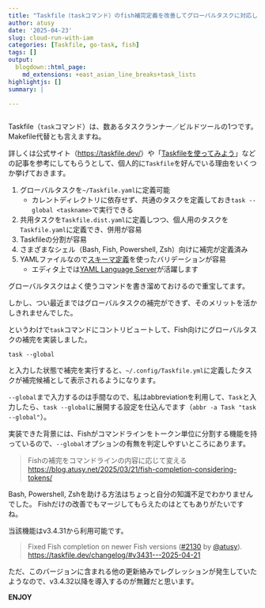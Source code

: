 ```yaml
---
title: "Taskfile（taskコマンド）のfish補完定義を改善してグローバルタスクに対応した"
author: atusy
date: '2025-04-23'
slug: cloud-run-with-iam
categories: [Taskfile, go-task, fish]
tags: []
output:
  blogdown::html_page:
    md_extensions: +east_asian_line_breaks+task_lists
highlightjs: []
summary: |

---
```


```r
```

Taskfile（`task`コマンド）は、数あるタスクランナー／ビルドツールの1つです。
Makefile代替とも言えますね。

詳しくは公式サイト（<https://taskfile.dev/>）や「[Taskfileを使ってみよう](https://zenn.dev/remew/articles/introduce-taskfile)」などの記事を参考にしてもらうとして、個人的に`Taskfile`を好んでいる理由をいくつか挙げておきます。

1. グローバルタスクを`~/Taskfile.yaml`に定義可能
    - カレントディレクトリに依存せず、共通のタスクを定義しておき`task --global <taskname>`で実行できる
2. 共用タスクを`Taskfile.dist.yaml`に定義しつつ、個人用のタスクを`Taskfile.yaml`に定義でき、併用が容易
3. Taskfileの分割が容易
4. さまざまなシェル（Bash, Fish, Powershell, Zsh）向けに補完が定義済み
5. YAMLファイルなので[スキーマ定義](https://taskfile.dev/schema.json)を使ったバリデーションが容易
    - エディタ上では[YAML Language Server](https://github.com/redhat-developer/yaml-language-server)が活躍します

グローバルタスクはよく使うコマンドを書き溜めておけるので重宝してます。

しかし、つい最近まではグローバルタスクの補完ができず、そのメリットを活かしきれませんでした。

というわけで`task`コマンドにコントリビュートして、Fish向けにグローバルタスクの補完を実装しました。

```
task --global
```

と入力した状態で補完を実行すると、`~/.config/Taskfile.yml`に定義したタスクが補完候補として表示されるようになります。

`--global`まで入力するのは手間なので、私はabbreviationを利用して、`Task`と入力したら、`task --global`に展開する設定を仕込んでます（`abbr -a Task "task --global"`）。

実装できた背景には、Fishがコマンドラインをトークン単位に分割する機能を持っているので、`--global`オプションの有無を判定しやすいところにあります。

> Fishの補完をコマンドラインの内容に応じて変える \
> <https://blog.atusy.net/2025/03/21/fish-completion-considering-tokens/>

Bash, Powershell, Zshを助ける方法はちょっと自分の知識不足でわかりませんでした。
Fishだけの改善でもマージしてもらえたのはとてもありがたいですね。

当該機能はv3.4.31から利用可能です。

> Fixed Fish completion on newer Fish versions ([#2130](https://github.com/go-task/task/issues/2130) by [@atusy](https://github.com/atusy)). \
> <https://taskfile.dev/changelog/#v3431---2025-04-21>

ただ、このバージョンに含まれる他の更新絡みでレグレッションが発生していたようなので、v3.4.32以降を導入するのが無難だと思います。

**ENJOY**
